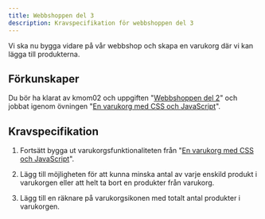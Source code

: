 ```yaml
---
title: Webbshoppen del 3
description: Kravspecifikation för webbshoppen del 3
---
```


Vi ska nu bygga vidare på vår webbshop och skapa en varukorg där vi kan lägga till produkterna.



## Förkunskaper

Du bör ha klarat av kmom02 och uppgiften "[Webbshoppen del 2](/uppgifter/webbshoppen_del_2)" och jobbat igenom övningen "[En varukorg med CSS och JavaScript](/kunskap/en_varukorg_med_css_och_javascript)".



## Kravspecifikation

1. Fortsätt bygga ut varukorgsfunktionaliteten från "[En varukorg med CSS och JavaScript](/kunskap/en_varukorg_med_css_och_javascript)".

1. Lägg till möjligheten för att kunna minska antal av varje enskild produkt i varukorgen eller att helt ta bort en produkter från varukorg.

1. Lägg till en räknare på varukorgsikonen med totalt antal produkter i varukorgen.